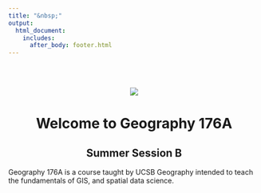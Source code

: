 ---
title: "&nbsp;"
output:
  html_document:
    includes:
      after_body: footer.html
---

<br><br>

<style>
footer {
  position: fixed;
  left: 0;
  bottom: 0;
  width: 100%;
  height: 10%
  background-color: red;
  color: white;
  text-align: center;
}
</style>

<center>
![](img/ucsb-navy-white.png)

# Welcome to Geography 176A
## Summer Session B

</center>
  
Geography 176A is a course taught by UCSB Geography intended to teach the fundamentals of GIS, and spatial data science. 

<br>




